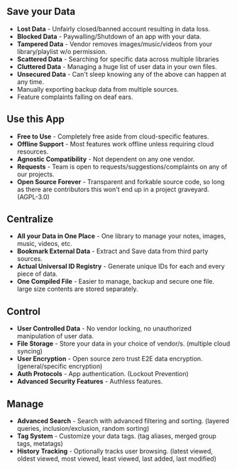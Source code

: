 ## Save your Data

- **Lost Data** - Unfairly closed/banned account resulting in data loss.
- **Blocked Data** - Paywalling/Shutdown of an app with your data.
- **Tampered Data** - Vendor removes images/music/videos from your library/playlist w/o permission.
- **Scattered Data** - Searching for specific data across multiple libraries
- **Cluttered Data** - Managing a huge list of user data in your own files.
- **Unsecured Data** - Can't sleep knowing any of the above can happen at any time.
- Manually exporting backup data from multiple sources.
- Feature complaints falling on deaf ears.

## Use this App

- **Free to Use** - Completely free aside from cloud-specific features.
- **Offline Support** - Most features work offline unless requiring cloud resources.
- **Agnostic Compatibility** - Not dependent on any one vendor.
- **Requests** - Team is open to requests/suggestions/complaints on any of our projects.
- **Open Source Forever** - Transparent and forkable source code, so long as there are contributors this won't end up in a project graveyard. (AGPL-3.0)

## Centralize

- **All your Data in One Place** - One library to manage your notes, images, music, videos, etc.
- **Bookmark External Data** - Extract and Save data from third party sources.
- **Actual Universal ID Registry** - Generate unique IDs for each and every piece of data.
- **One Compiled File** - Easier to manage, backup and secure one file. large size contents are stored separately.

## Control

- **User Controlled Data** - No vendor locking, no unauthorized manipulation of user data.
- **File Storage** - Store your data in your choice of vendor/s. (multiple cloud syncing)
- **User Encryption** - Open source zero trust E2E data encryption. (general/specific encryption)
- **Auth Protocols** - App authentication. (Lockout Prevention)
- **Advanced Security Features** - Authless features.

## Manage

- **Advanced Search** - Search with advanced filtering and sorting. (layered queries, inclusion/exclusion, random sorting)
- **Tag System** - Customize your data tags. (tag aliases, merged group tags, metatags)
- **History Tracking** - Optionally tracks user browsing. (latest viewed, oldest viewed, most viewed, least viewed, last added, last modified)
